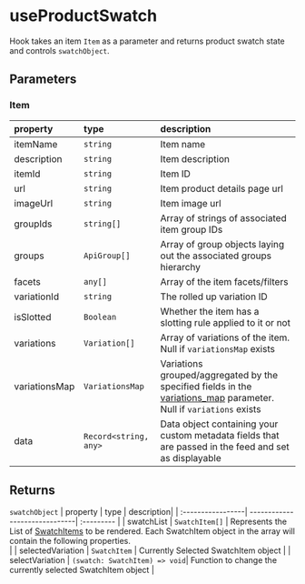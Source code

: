 
<Meta of={UseProductSwatchStories} name='Props' />

# useProductSwatch
Hook takes an item `Item` as a parameter and returns product swatch state and controls `swatchObject`.

## Parameters
<ArgTypes />

### Item
  | property              | type                   | description       | 
  | :-----------------| :----------------------| :---------------- |
  | itemName          | `string`               | Item name         |
  | description       | `string`               | Item description  |
  | itemId            | `string`               | Item ID           |
  | url               | `string`               | Item product details page url |
  | imageUrl          | `string`               | Item image url                |
  | groupIds          | `string[]`             | Array of strings of associated item group IDs |
  | groups            | `ApiGroup[]`           | Array of group objects laying out the associated groups hierarchy  |
  | facets            | `any[]`                | Array of the item facets/filters |
  | variationId       | `string`               | The rolled up variation ID      |
  | isSlotted         | `Boolean`              | Whether the item has a slotting rule applied to it or not |
  | variations        | `Variation[]`          | Array of variations of the item. Null if `variationsMap` exists |
  | variationsMap     | `VariationsMap`        | Variations grouped/aggregated by the specified fields in the [variations_map](https://docs-beta.constructor.io/reference/shared-variations-mapping) parameter. Null if `variations` exists  |
  | data              | `Record<string, any>`  | Data object containing your custom metadata fields that are passed in the feed and set as displayable |

## Returns

`swatchObject`
  | property          | type                          | description|
  | :-----------------| ------------------------------| :--------- |
  | swatchList        | `SwatchItem[]`                | Represents the List of [SwatchItems](../?path=/docs/components-productswatch--props#swatchitem) to be rendered. Each SwatchItem object in the array will contain the following properties. <br/> |
  | selectedVariation | `SwatchItem`                  | Currently Selected SwatchItem object |
  | selectVariation   | `(swatch: SwatchItem) => void`| Function to change the currently selected SwatchItem object |
